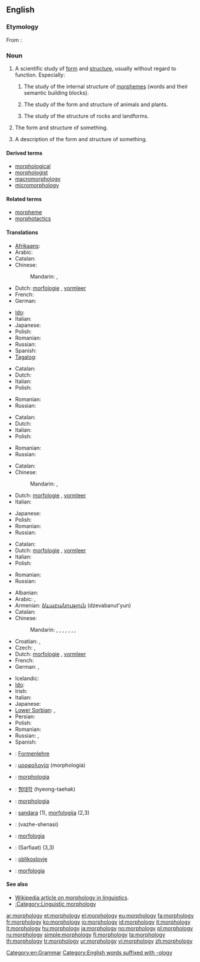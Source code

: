 ==English==

===Etymology===
From {{etyl|grc}}: {{prefix|morpho|-logy|lang=en}}

===Noun===
{{wikipedia}}
{{en-noun|morpholog|ies|-}}

# {{uncountable}} A scientific study of [[form]] and [[structure]], usually without regard to function. Especially:
## {{linguistics}} The study of the internal structure of [[morpheme]]s (words and their semantic building blocks).
## {{biology}} The study of the form and structure of animals and plants.
## {{geology}} The study of the structure of rocks and landforms.
# {{countable}} The form and structure of something.
# {{countable}} A description of the form and structure of something.

====Derived terms====
* [[morphological]]
* [[morphologist]]
* [[macromorphology]]
* [[micromorphology]]

====Related terms====
* [[morpheme]]
* [[morphotactics]]

====Translations====
{{trans-top|a scientific study of form and structure}}
* [[Afrikaans]]: {{t-|af|morfologie|xs=Afrikaans}}
* Arabic: {{t|ar|مورفولوجيا|f|tr=murfulujya}}
* Catalan: {{t|ca|morfologia|f}}
* Chinese:
*: Mandarin: {{t-|cmn|形態學|sc=Hani}},  {{t-|cmn|形态学|tr=xíngtàixué|sc=Hani}}
* Dutch: [[morfologie]] {{f}}, [[vormleer]]
* French: {{t+|fr|morphologie|f}}
* German: {{t+|de|Morphologie|f}}
{{trans-mid}}
* [[Ido]]: {{t+|io|morfologio|xs=Ido}}
* Italian: {{t+|it|morfologia|f}}
* Japanese: {{t-|ja|形態学|tr=けいたいがく, keitaigaku}}
* Polish: {{t-|pl|morfologia|f}}
* Romanian: {{t|ro|morfologie|f}}
* Russian: {{t+|ru|морфология|f|tr=morfológija}}
* Spanish: {{t+|es|morfología|f}}
* [[Tagalog]]: {{t|tl|putang ina}}
{{trans-bottom}}

{{trans-top|the form and structure of something}}
* Catalan: {{t|ca|morfologia|f}}
* Dutch: {{t+|nl|morfologie|f}}
* Italian: {{t+|it|morfologia|f}}
* Polish: {{t-|pl|morfologia|f}}
{{trans-mid}}
* Romanian: {{t|ro|morfologie|f}}
* Russian: {{t+|ru|морфология|f|tr=morfológija}}
{{trans-bottom}}

{{trans-top|a description of the form and structure of something}}
* Catalan: {{t|ca|morfologia|f}}
* Dutch: {{t+|nl|morfologie|f}}
* Italian: {{t+|it|morfologia}}
* Polish: {{t-|pl|morfologia|f}}
{{trans-mid}}
* Romanian: {{t|ro|morfologie|f}}
* Russian: {{t+|ru|морфология|f|tr=morfológija}}
{{trans-bottom}}

{{trans-top|biological study of the form and structure}}
* Catalan: {{t|ca|morfologia|f}}
* Chinese:
*: Mandarin: {{t-|cmn|形態學|sc=Hani}},  {{t-|cmn|形态学|tr=xíngtàixué|sc=Hani}}
* Dutch: [[morfologie]] {{f}}, [[vormleer]]
* Italian: {{t+|it|morfologia|f}}
{{trans-mid}}
* Japanese: {{t-|ja|形態学|tr=けいたいがく, keitaigaku}}
* Polish: {{t-|pl|morfologia|f}}
* Romanian: {{t|ro|morfologie|f}}
* Russian: {{t+|ru|морфология|f|tr=morfológija}}
{{trans-bottom}}

{{trans-top|geological study of the form and structure}}
* Catalan: {{t|ca|morfologia|f}}
* Dutch: [[morfologie]] {{f}}, [[vormleer]]
* Italian: {{t+|it|morfologia}}
* Polish: {{t-|pl|morfologia|f}}
{{trans-mid}}
* Romanian: {{t|ro|morfologie|f}}
* Russian: {{t+|ru|морфология|f|tr=morfológija}}
{{trans-bottom}}

{{trans-top|linguistic study of the form and structure}}
* Albanian: {{t|sq|morfologji|f}}
* Arabic: {{t|ar|صرف|m|tr=Sarf}},  {{t|ar|مورفولوجيا|f|tr=murfulujya}}
* Armenian: [[ձևաբանություն]] (dzevabanut'yun)
* Catalan: {{t|ca|morfologia|f}}
* Chinese:
*: Mandarin: {{t-|cmn|形態學|sc=Hani}},  {{t-|cmn|形态学|tr=xíngtàixué|sc=Hani}},  {{t|cmn|構詞學|sc=Hani}},  {{t|cmn|构词学|tr=gòucíxué|sc=Hani}},  {{t|cmn|詞型變化|sc=Hani}},  {{t|cmn|词型变化|tr=cíxíngbiànhuà|sc=Hani}},  {{t|cmn|語形學|sc=Hani}},  {{t|cmn|语形学|tr=yǔxíngxué|sc=Hani}}
* Croatian: {{t|hr|oblikoslovlje|n}},  {{t+|hr|morfologija|f}}
* Czech: {{t-|cs|morfologie|f}}, {{t-|cs|tvarosloví|n}}
* Dutch: [[morfologie]] {{f}}, [[vormleer]]
* French: {{t+|fr|morphologie|f}}
* German: {{t+|de|Morphologie|f}},  {{t|de|Wortbildung|f}}
{{trans-mid}}
* Icelandic: {{t|is|orðhlutafræði|f}}
* [[Ido]]: {{t+|io|morfologio|xs=Ido}}
* Irish: {{t|ga|moirfeolaíocht|f|xs=Irish}}
* Italian: {{t+|it|morfologia|f}}
* Japanese: {{t-|ja|形態論|tr=けいたいろん, keitairon}}
* [[Lower Sorbian]]: {{tø|dsb|słowoskład|m}},  {{tø|dsb|morfologija |f}}
* Persian: {{t|fa|صرف|xs=Persian}}
* Polish: {{t-|pl|morfologia|f}}
* Romanian: {{t|ro|morfologie|f}}
* Russian: {{t+|ru|морфология|f|tr=morfológija}},  {{t|ru|словообразование|n|tr=slovoobrazovánije}}
* Spanish: {{t+|es|morfología|f}}
{{trans-bottom}}

{{checktrans-top}}
* {{ttbc|de}}: [[Formenlehre]] {{f}}
* {{ttbc|el}}: [[μορφολογία]] (morphología) {{f}}
* {{ttbc|ia}}: [[morphologia]]
{{trans-mid}}
* {{ttbc|ko}}: [[형태학]] (hyeong-taehak)
* {{ttbc|la}}: [[morphologia]]
* {{ttbc|lt}}: [[sandara]] {{f}} (1), [[morfologija]] {{f}} (2,3)
* {{ttbc|fa}}: {{fa-Arab|[[واژهشناسی]]}} (vazhe-shenasi)
* {{ttbc|pt}}: [[morfologia]] {{f}}
* {{ttbc|sd}}: {{sd-Arab|[[صرفيات]]}} (Sarfiaat) {{f}} (3,3)
* {{ttbc|sl}}: [[oblikoslovje]]
* {{ttbc|es}}: [[morfología]] {{f}}
{{trans-bottom}}

====See also====
* [[w:morphology (linguistics)| Wikipedia article on morphology in linguistics]].
* [[:Category:Linguistic morphology]]

[[Category:en:Grammar]]
[[Category:English words suffixed with -ology]]

[[ar:morphology]]
[[et:morphology]]
[[el:morphology]]
[[eu:morphology]]
[[fa:morphology]]
[[fr:morphology]]
[[ko:morphology]]
[[io:morphology]]
[[id:morphology]]
[[it:morphology]]
[[lt:morphology]]
[[hu:morphology]]
[[ja:morphology]]
[[no:morphology]]
[[pl:morphology]]
[[ru:morphology]]
[[simple:morphology]]
[[fi:morphology]]
[[ta:morphology]]
[[th:morphology]]
[[tr:morphology]]
[[ur:morphology]]
[[vi:morphology]]
[[zh:morphology]]